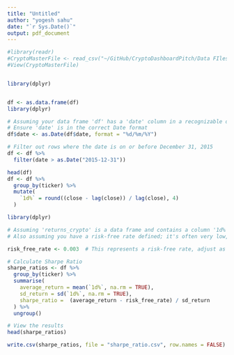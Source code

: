 ```yaml
---
title: "Untitled"
author: "yogesh sahu"
date: "`r Sys.Date()`"
output: pdf_document
---
```


```r

#library(readr)
#CryptoMasterFile <- read_csv("~/GitHub/CryptoDashboardPitch/Data FIles/CryptoMasterFile.csv")
#View(CryptoMasterFile)


library(dplyr)


df <- as.data.frame(df)
library(dplyr)

# Assuming your data frame 'df' has a 'date' column in a recognizable date format
# Ensure 'date' is in the correct Date format
df$date <- as.Date(df$date, format = "%d/%m/%Y")

# Filter out rows where the date is on or before December 31, 2015
df <- df %>%
  filter(date > as.Date("2015-12-31"))

head(df)
df <- df %>%
  group_by(ticker) %>%
  mutate(
    `1d%` = round((close - lag(close)) / lag(close), 4)
  )
```




```r
library(dplyr)

# Assuming 'returns_crypto' is a data frame and contains a column '1d%' for daily returns
# Also assuming you have a risk-free rate defined; it's often very low, like 0.02 or 0.03% daily for simplification

risk_free_rate <- 0.003  # This represents a risk-free rate, adjust as per current rates, per day if '1d%' are daily returns

# Calculate Sharpe Ratio
sharpe_ratios <- df %>%
  group_by(ticker) %>%
  summarise(
    average_return = mean(`1d%`, na.rm = TRUE),
    sd_return = sd(`1d%`, na.rm = TRUE),
    sharpe_ratio =  (average_return - risk_free_rate) / sd_return
  ) %>%
  ungroup()

# View the results
head(sharpe_ratios)

```
```r
write.csv(sharpe_ratios, file = "sharpe_ratio.csv", row.names = FALSE)
```

